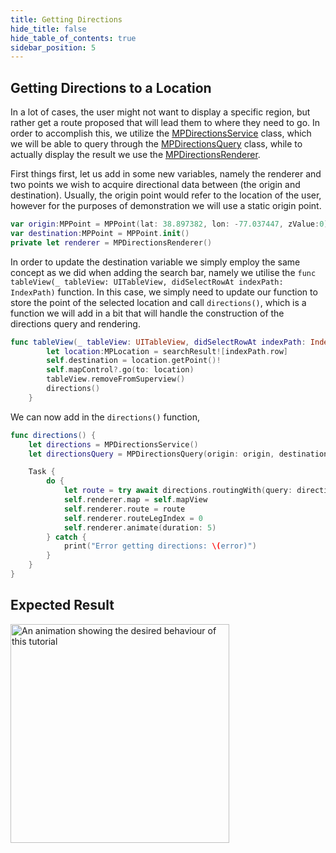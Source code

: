 ```yaml
---
title: Getting Directions
hide_title: false
hide_table_of_contents: true
sidebar_position: 5
---
```


## Getting Directions to a Location

In a lot of cases, the user might not want to display a specific region, but rather get a route proposed that will lead them to where they need to go. In order to accomplish this, we utilize the [MPDirectionsService](https://app.mapsindoors.com/mapsindoors/reference/ios/v3/interface_m_p_directions_service.html) class, which we will be able to query through the [MPDirectionsQuery](https://app.mapsindoors.com/mapsindoors/reference/ios/v3/interface_m_p_directions_query.html) class, while to actually display the result we use the [MPDirectionsRenderer](https://app.mapsindoors.com/mapsindoors/reference/ios/v3/interface_m_p_directions_renderer.html).

First things first, let us add in some new variables, namely the renderer and two points we wish to acquire directional data between (the origin and destination). Usually, the origin point would refer to the location of the user, however for the purposes of demonstration we will use a static origin point.

```swift
var origin:MPPoint = MPPoint(lat: 38.897382, lon: -77.037447, zValue:0)
var destination:MPPoint = MPPoint.init()
private let renderer = MPDirectionsRenderer()
```

In order to update the destination variable we simply employ the same concept as we did when adding the search bar, namely we utilise the `func tableView(_ tableView: UITableView, didSelectRowAt indexPath: IndexPath)` function. In this case, we simply need to update our function to store the point of the selected location and call `directions()`, which is a function we will add in a bit that will handle the construction of the directions query and rendering.

```swift
func tableView(_ tableView: UITableView, didSelectRowAt indexPath: IndexPath) {
        let location:MPLocation = searchResult![indexPath.row]
        self.destination = location.getPoint()!
        self.mapControl?.go(to: location)
        tableView.removeFromSuperview()
        directions()
    }
```

We can now add in the `directions()` function,

```swift
func directions() {
    let directions = MPDirectionsService()
    let directionsQuery = MPDirectionsQuery(origin: origin, destination: destination)

    Task {
        do {
            let route = try await directions.routingWith(query: directionsQuery)
            self.renderer.map = self.mapView
            self.renderer.route = route
            self.renderer.routeLegIndex = 0
            self.renderer.animate(duration: 5)
        } catch {
            print("Error getting directions: \(error)")
        }
    }
}
```

## Expected Result

<img src="/img/getting-started/ios_directions.gif" alt="An animation showing the desired behaviour of this tutorial" width="350"/>
